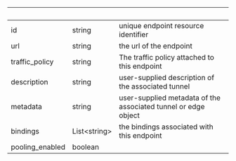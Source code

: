 
| &nbsp;          | &nbsp;             | &nbsp;                                                         |
| --------------- | ------------------ | -------------------------------------------------------------- |
| id              | string             | unique endpoint resource identifier                            |
| url             | string             | the url of the endpoint                                        |
| traffic_policy  | string             | The traffic policy attached to this endpoint                   |
| description     | string             | user-supplied description of the associated tunnel             |
| metadata        | string             | user-supplied metadata of the associated tunnel or edge object |
| bindings        | List&lt;string&gt; | the bindings associated with this endpoint                     |
| pooling_enabled | boolean            |                                                                |
